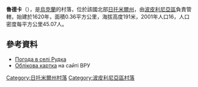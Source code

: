 {{coord|50|5|19|N|29|27|46|E|scale:30000|display=title}}

'''魯德卡'''（{{lang-uk|Рудка}}），是[[烏克蘭|烏克蘭]]的村落，位於該國北部[[日托米爾州|日托米爾州]]，由[[波皮利尼亞區|波皮利尼亞區]]負責管轄，始建於1620年，面積0.36平方公里，海拔高度191米，2001年人口16，人口密度每平方公里45.07人。

==參考資料==
* [http://weather.in.ua/ua/zhitomirskaja/22879 Погода в селі Рудка] {{Wayback|url=http://weather.in.ua/ua/zhitomirskaja/22879 |date=20111219160850 }}
* [http://w1.c1.rada.gov.ua/pls/z7503/A005?rdat1=16.06.2014&rf7571=10431 Облікова картка] на сайті ВРУ

{{DEFAULTSORT:Рудка}}
[[Category:日托米爾州村落|Category:日托米爾州村落]]
[[Category:波皮利尼亞區村落|Category:波皮利尼亞區村落]]


{{Zhytomyr-geo-stub}}